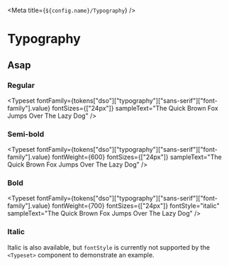 
<Meta title={`${config.name}/Typography`} />

# Typography

## Asap

### Regular

<Typeset
  fontFamily={tokens["dso"]["typography"]["sans-serif"]["font-family"].value}
  fontSizes={["24px"]}
  sampleText="The Quick Brown Fox Jumps Over The Lazy Dog"
/>

### Semi-bold

<Typeset
  fontFamily={tokens["dso"]["typography"]["sans-serif"]["font-family"].value}
  fontWeight={600}
  fontSizes={["24px"]}
  sampleText="The Quick Brown Fox Jumps Over The Lazy Dog"
/>

### Bold

<Typeset
  fontFamily={tokens["dso"]["typography"]["sans-serif"]["font-family"].value}
  fontWeight={700}
  fontSizes={["24px"]}
  fontStyle="italic"
  sampleText="The Quick Brown Fox Jumps Over The Lazy Dog"
/>

### Italic

Italic is also available, but `fontStyle` is currently not supported by the `<Typeset>` component to demonstrate an example.
